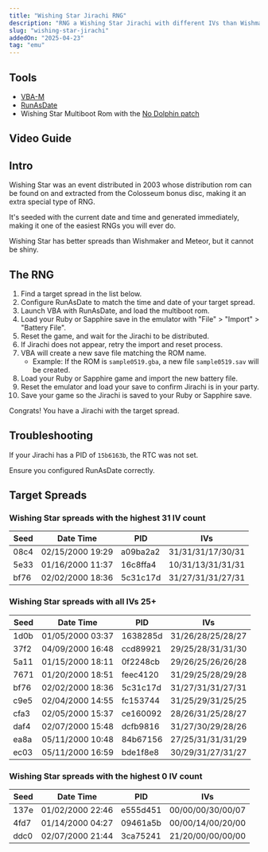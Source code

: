 ```yaml
---
title: "Wishing Star Jirachi RNG"
description: "RNG a Wishing Star Jirachi with different IVs than Wishmaker"
slug: "wishing-star-jirachi"
addedOn: "2025-04-23"
tag: "emu"
---
```


## Tools

- [VBA-M](https://github.com/visualboyadvance-m/visualboyadvance-m/releases/latest)
- [RunAsDate](https://www.nirsoft.net/utils/run_as_date.html)
- Wishing Star Multiboot Rom with the [No Dolphin patch](/no-dolphin-patch)

## Video Guide

<YouTubeVideo src="https://www.youtube.com/embed/bw2XLZzsfdU?si=LUD28rVsZBDUzn0m" />

## Intro

Wishing Star was an event distributed in 2003 whose distribution rom can be found on and extracted from the Colosseum bonus disc, making it an extra special type of RNG.

It's seeded with the current date and time and generated immediately, making it one of the easiest RNGs you will ever do.

Wishing Star has better spreads than Wishmaker and Meteor, but it cannot be shiny.

## The RNG

1. Find a target spread in the list below.
2. Configure RunAsDate to match the time and date of your target spread.
3. Launch VBA with RunAsDate, and load the multiboot rom.
4. Load your Ruby or Sapphire save in the emulator with "File" > "Import" > "Battery File".
5. Reset the game, and wait for the Jirachi to be distributed.
6. If Jirachi does not appear, retry the import and reset process.
7. VBA will create a new save file matching the ROM name.
   - Example: If the ROM is `sample0519.gba`, a new file `sample0519.sav` will be created.
8. Load your Ruby or Sapphire game and import the new battery file.
9. Reset the emulator and load your save to confirm Jirachi is in your party.
10. Save your game so the Jirachi is saved to your Ruby or Sapphire save.

Congrats! You have a Jirachi with the target spread.

## Troubleshooting

If your Jirachi has a PID of `15b6163b`, the RTC was not set.

Ensure you configured RunAsDate correctly.

## Target Spreads

### Wishing Star spreads with the highest 31 IV count

| Seed | Date Time        | PID      | IVs               |
| ---- | ---------------- | -------- | ----------------- |
| 08c4 | 02/15/2000 19:29 | a09ba2a2 | 31/31/31/17/30/31 |
| 5e33 | 01/16/2000 11:37 | 16c8ffa4 | 10/31/13/31/31/31 |
| bf76 | 02/02/2000 18:36 | 5c31c17d | 31/27/31/31/27/31 |

### Wishing Star spreads with all IVs 25+

| Seed | Date Time        | PID      | IVs               |
| ---- | ---------------- | -------- | ----------------- |
| 1d0b | 01/05/2000 03:37 | 1638285d | 31/26/28/25/28/27 |
| 37f2 | 04/09/2000 16:48 | ccd89921 | 29/25/28/31/31/30 |
| 5a11 | 01/15/2000 18:11 | 0f2248cb | 29/26/25/26/26/28 |
| 7671 | 01/20/2000 18:51 | feec4120 | 31/29/25/28/29/28 |
| bf76 | 02/02/2000 18:36 | 5c31c17d | 31/27/31/31/27/31 |
| c9e5 | 02/04/2000 14:55 | fc153744 | 31/25/29/31/25/25 |
| cfa3 | 02/05/2000 15:37 | ce160092 | 28/26/31/25/28/27 |
| daf4 | 02/07/2000 15:48 | dcfb9816 | 31/27/30/29/28/26 |
| ea8a | 05/11/2000 10:48 | 84b67156 | 27/25/31/31/31/29 |
| ec03 | 05/11/2000 16:59 | bde1f8e8 | 30/29/31/27/31/27 |

### Wishing Star spreads with the highest 0 IV count

| Seed | Date Time        | PID      | IVs               |
| ---- | ---------------- | -------- | ----------------- |
| 137e | 01/02/2000 22:46 | e555d451 | 00/00/00/30/00/07 |
| 4fd7 | 01/14/2000 04:27 | 09461a5b | 00/00/14/00/20/00 |
| ddc0 | 02/07/2000 21:44 | 3ca75241 | 21/20/00/00/00/00 |
